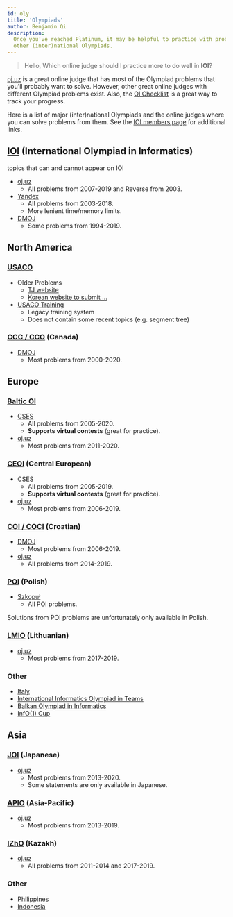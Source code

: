 ```yaml
---
id: oly
title: 'Olympiads'
author: Benjamin Qi
description:
  Once you've reached Platinum, it may be helpful to practice with problems from
  other (inter)national Olympiads.
---
```


> Hello, Which online judge should I practice more to do well in **IOI**?

<!-- > The closest OJ for IOI style? -->

[oj.uz](https://oj.uz/) is a great online judge that has most of the Olympiad
problems that you'll probably want to solve. However, other great online judges
with different Olympiad problems exist. Also, the
[OI Checklist](https://oichecklist.pythonanywhere.com/) is a great way to track
your progress.

Here is a list of major (inter)national Olympiads and the online judges where
you can solve problems from them. See the
[IOI members page](https://ioinformatics.org/page/members/7) for additional
links.

## [IOI](https://ioinformatics.org/) (International Olympiad in Informatics)

<Resources>
	<Resource
		source="IOI"
		title="Syllabus"
		url="https://people.ksp.sk/~misof/ioi-syllabus/"
		starred
	>
		topics that can and cannot appear on IOI
	</Resource>
</Resources>

- [oj.uz](https://oj.uz/problems/source/22)
  - All problems from 2007-2019 and Reverse from 2003.
- [Yandex](https://contest.yandex.com/ioi/)
  - All problems from 2003-2018.
  - More lenient time/memory limits.
- [DMOJ](https://dmoj.ca/problems/?category=5)
  - Some problems from 1994-2019.

## North America

### [USACO](http://www.usaco.org/)

- Older Problems
  - [TJ website](http://tjsct.wikidot.com/usaco/)
  - [Korean website to submit ...](https://www.acmicpc.net/category/106)
- [USACO Training](http://train.usaco.org/usacogate)
  - Legacy training system
  - Does not contain some recent topics (e.g. segment tree)

<!--
- [Article](https://www.usenix.org/legacy/bodinfo/bod/bodmarch10/future.pdf)
  - an interesting read ... -->

### [CCC / CCO](https://cemc.math.uwaterloo.ca/contests/computing.html) (Canada)

- [DMOJ](https://dmoj.ca/problems/?category=24)
  - Most problems from 2000-2020.

## Europe

### [Baltic OI](http://boi2020.lv/)

- [CSES](https://cses.fi/)
  - All problems from 2005-2020.
  - **Supports virtual contests** (great for practice).
- [oj.uz](https://oj.uz/problems/source/40)
  - Most problems from 2011-2020.

### [CEOI](http://ceoi.inf.elte.hu/) (Central European)

- [CSES](https://cses.fi/)
  - All problems from 2005-2019.
  - **Supports virtual contests** (great for practice).
- [oj.uz](https://oj.uz/problems/source/57)
  - Most problems from 2006-2019.

### [COI / COCI](http://hsin.hr/) (Croatian)

- [DMOJ](https://dmoj.ca/problems/?category=13)
  - Most problems from 2006-2019.
- [oj.uz](https://oj.uz/problems/source)
  - All problems from 2014-2019.

<!--
<Warning>

COCI doesn't have full feedback, so upsolving problems is different from solving them in-contest.

</Warning> -->

### [POI](https://www.oi.edu.pl/l/40/) (Polish)

- [Szkopuł](https://szkopul.edu.pl/)
  - All POI problems.

<Warning>

Solutions from POI problems are unfortunately only available in Polish.

</Warning>

### [LMIO](http://online.lmio.lt/) (Lithuanian)

- [oj.uz](https://oj.uz/problems/source/430)
  - Most problems from 2017-2019.

### Other

- [Italy](https://training.olinfo.it/#/overview)
- [International Informatics Olympiad in Teams](http://ioit.altervista.org/2018-teams-and-contests-.html)
- [Balkan Olympiad in Informatics](https://boi2019.epy.gr/)
- [InfO(1) Cup](http://info1cup.com/)

## Asia

### [JOI](https://www.ioi-jp.org/) (Japanese)

- [oj.uz](https://oj.uz/problems/source/45)
  - Most problems from 2013-2020.
  - Some statements are only available in Japanese.

### [APIO](http://apio-olympiad.org/) (Asia-Pacific)

- [oj.uz](https://oj.uz/problems/source/26)
  - Most problems from 2013-2019.

### [IZhO](https://izho.kz/) (Kazakh)

- [oj.uz](https://oj.uz/problems/source/24)
  - All problems from 2011-2014 and 2017-2019.

### Other

- [Philippines](https://noi.ph/past-problems/)
- [Indonesia](https://tlx.toki.id/contests)

<!-- - [Australia](https://orac.amt.edu.au/) -->
